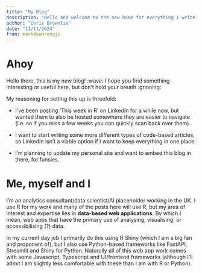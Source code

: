 ```yaml
---
title: "My Blog"
description: "Hello and welcome to the new home for everything I write!"
author: "Chris Brownlie"
date: "11/11/2024"
from: markdown+emoji
---
```


# Ahoy

Hello there, this is my new blog! :wave: I hope you find something interesting or 
useful here, but don't hold your breath :grinning:

My reasoning for setting this up is threefold:

- I've been posting 'This week in R' on LinkedIn for a while now, but wanted
them to also be hosted somewhere they are easier to navigate (i.e. so if you
miss a few weeks you can quickly scan back over them).

- I want to start writing some more different types of code-based articles,
so LinkedIn isn't a viable option if I want to keep everything in one place.

- I'm planning to update my personal site and want to embed this blog in there,
for funsies.

# Me, myself and I

I'm an analytics consultant/data scientist/AI placeholder working in the UK.
I use R for my work and many of the posts here will use R, but my area of
interest and expertise lies in **data-based web applications**. By which I mean,
web apps that have the primary use of analysing, visualising, or accessibilising (?)
data.

In my current day job I primarily do this using R Shiny (which I am a big fan and
proponent of), but I also use Python-based frameworks like FastAPI, Streamlit and
Shiny for Python. Naturally all of this web app work comes with some Javascript, 
Typescript and UI/frontend frameworks (although I'll admit I am slightly less
comfortable with these than I am with R or Python).
